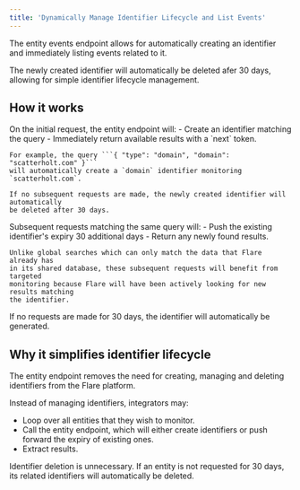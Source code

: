 ```yaml
---
title: 'Dynamically Manage Identifier Lifecycle and List Events'
---
```


The entity events endpoint allows for automatically creating an identifier and immediately
listing events related to it.

The newly created identifier will automatically be deleted
afer 30 days, allowing for simple identifier lifecycle management.

## How it works

<Steps>
  <Step title="Initial request">
    On the initial request, the entity endpoint will:
    - Create an identifier matching the query
    - Immediately return available results with a `next` token.

    For example, the query ```{ "type": "domain", "domain": "scatterholt.com" }```
    will automatically create a `domain` identifier monitoring `scatterholt.com`.

    If no subsequent requests are made, the newly created identifier will automatically
    be deleted after 30 days.
  </Step>

  <Step title="Subsequent requests">
    Subsequent requests matching the same query will:
    - Push the existing identifier's expiry 30 additional days
    - Return any newly found results.

    Unlike global searches which can only match the data that Flare already has
    in its shared database, these subsequent requests will benefit from targeted
    monitoring because Flare will have been actively looking for new results matching
    the identifier.
  </Step>

  <Step title="Expiry">
    If no requests are made for 30 days, the identifier will automatically be generated.
  </Step>
</Steps>

## Why it simplifies identifier lifecycle

The entity endpoint removes the need for creating, managing and deleting identifiers from the Flare platform.

Instead of managing identifiers, integrators may:
- Loop over all entities that they wish to monitor.
- Call the entity endpoint, which will either create identifiers or push forward the expiry of existing ones.
- Extract results.

Identifier deletion is unnecessary. If an entity is not requested for 30 days,
its related identifiers will automatically be deleted.
